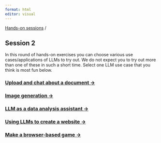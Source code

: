 ```yaml
---
format: html
editor: visual
---
```


[Hands-on sessions](index.html) /

## Session 2

In this round of hands-on exercises you can choose various use cases/applications of LLMs to try out. We do not expect you to try out more than one of these in such a short time. Select one LLM use case that you think is most fun below.

### [Upload and chat about a document -\>](document.html)

### [Image generation -\>](images.html)

### [LLM as a data analysis assistant -\>](data_analysis.html)

### [Using LLMs to create a website -\>](website.html)

### [Make a browser-based game -\>](browser_game.html)
